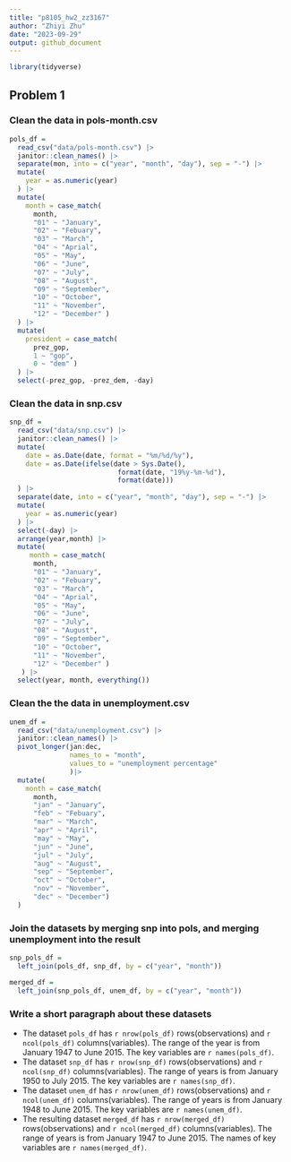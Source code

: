 ```yaml
---
title: "p8105_hw2_zz3167"
author: "Zhiyi Zhu"
date: "2023-09-29"
output: github_document
---
```


```r
library(tidyverse)
```


## Problem 1

### Clean the data in pols-month.csv

```r
pols_df = 
  read_csv("data/pols-month.csv") |>
  janitor::clean_names() |>
  separate(mon, into = c("year", "month", "day"), sep = "-") |>
  mutate(
    year = as.numeric(year)
  ) |>
  mutate(
    month = case_match(
      month,
      "01" ~ "January",
      "02" ~ "Febuary",
      "03" ~ "March",
      "04" ~ "Aprial",
      "05" ~ "May",
      "06" ~ "June",
      "07" ~ "July",
      "08" ~ "August",
      "09" ~ "September",
      "10" ~ "October",
      "11" ~ "November",
      "12" ~ "December" )
  ) |>
  mutate(
    president = case_match(
      prez_gop,
      1 ~ "gop",
      0 ~ "dem" )
  ) |>
  select(-prez_gop, -prez_dem, -day)
```


### Clean the data in snp.csv

```r
snp_df = 
  read_csv("data/snp.csv") |>
  janitor::clean_names() |>
  mutate(
    date = as.Date(date, format = "%m/%d/%y"),
    date = as.Date(ifelse(date > Sys.Date(),
                           format(date, "19%y-%m-%d"),
                           format(date)))
  ) |>
  separate(date, into = c("year", "month", "day"), sep = "-") |>
  mutate(
    year = as.numeric(year)
  ) |>
  select(-day) |>
  arrange(year,month) |>
  mutate(
     month = case_match(
      month,
      "01" ~ "January",
      "02" ~ "Febuary",
      "03" ~ "March",
      "04" ~ "Aprial",
      "05" ~ "May",
      "06" ~ "June",
      "07" ~ "July",
      "08" ~ "August",
      "09" ~ "September",
      "10" ~ "October",
      "11" ~ "November",
      "12" ~ "December" )
   ) |>
  select(year, month, everything())
```

### Clean the the data in unemployment.csv

```r
unem_df = 
  read_csv("data/unemployment.csv") |>
  janitor::clean_names() |>
  pivot_longer(jan:dec,
               names_to = "month",
               values_to = "unemployment percentage"
               )|>
  mutate(
    month = case_match(
      month,
      "jan" ~ "January",
      "feb" ~ "Febuary",
      "mar" ~ "March",
      "apr" ~ "April", 
      "may" ~ "May",
      "jun" ~ "June",
      "jul" ~ "July",
      "aug" ~ "August",
      "sep" ~ "September",
      "oct" ~ "October",
      "nov" ~ "November",
      "dec" ~ "December")
  )
```

### Join the datasets by merging snp into pols, and merging unemployment into the result

```r
snp_pols_df = 
  left_join(pols_df, snp_df, by = c("year", "month"))

merged_df = 
  left_join(snp_pols_df, unem_df, by = c("year", "month"))
```

### Write a short paragraph about these datasets

* The dataset `pols_df` has `r nrow(pols_df)` rows(observations) and `r ncol(pols_df)` columns(variables). The range of the year is from January 1947 to June 2015. The key variables are `r names(pols_df)`.
* The dataset `snp_df` has `r nrow(snp_df)` rows(observations) and `r ncol(snp_df)` columns(variables). The range of years is from January 1950 to July 2015. The key variables are `r names(snp_df)`.
* The dataset `unem_df` has `r nrow(unem_df)` rows(observations) and `r ncol(unem_df)` columns(variables). The range of years is from January 1948 to June 2015. The key variables are `r names(unem_df)`.
* The resulting dataset `merged_df` has `r nrow(merged_df)` rows(observations) and `r ncol(merged_df)` columns(variables). The range of years is from January 1947 to June 2015. The names of key variables are `r names(merged_df)`.













